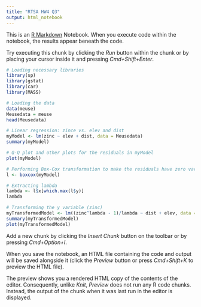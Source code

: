 ```yaml
---
title: "RTSA HW4 Q3"
output: html_notebook
---
```


This is an [R Markdown](http://rmarkdown.rstudio.com) Notebook. When you execute code within the notebook, the results appear beneath the code. 

Try executing this chunk by clicking the *Run* button within the chunk or by placing your cursor inside it and pressing *Cmd+Shift+Enter*. 

```r
# Loading necessary libraries
library(sp)
library(gstat)
library(car)
library(MASS)
```
```r
# Loading the data
data(meuse)
Meusedata = meuse
head(Meusedata)
```
```r
# Linear regression: zince vs. elev and dist
myModel <- lm(zinc ~ elev + dist, data = Meusedata)
summary(myModel)
```
```r
# Q-Q plot and other plots for the residuals in myModel
plot(myModel)
```
```r
# Performing Box-Cox transformation to make the residuals have zero variance
l <- boxcox(myModel)

# Extracting lambda
lambda <- l$x[which.max(l$y)]
lambda

# Transforming the y variable (zinc)
myTransformedModel <- lm((zinc^lambda - 1)/lambda ~ dist + elev, data = Meusedata)
summary(myTransformedModel)
plot(myTransformedModel)
```

Add a new chunk by clicking the *Insert Chunk* button on the toolbar or by pressing *Cmd+Option+I*.

When you save the notebook, an HTML file containing the code and output will be saved alongside it (click the *Preview* button or press *Cmd+Shift+K* to preview the HTML file). 

The preview shows you a rendered HTML copy of the contents of the editor. Consequently, unlike *Knit*, *Preview* does not run any R code chunks. Instead, the output of the chunk when it was last run in the editor is displayed.

